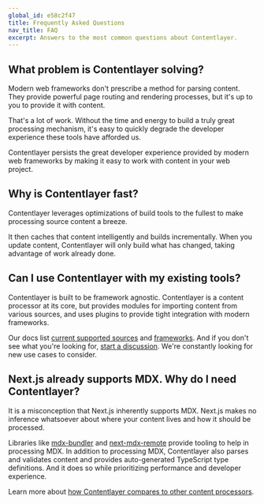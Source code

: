 ```yaml
---
global_id: e58c2f47
title: Frequently Asked Questions
nav_title: FAQ
excerpt: Answers to the most common questions about Contentlayer.
---
```


## What problem is Contentlayer solving?

Modern web frameworks don't prescribe a method for parsing content. They provide powerful page routing and rendering processes, but it's up to you to provide it with content.

That's a lot of work. Without the time and energy to build a truly great processing mechanism, it's easy to quickly degrade the developer experience these tools have afforded us.

Contentlayer persists the great developer experience provided by modern web frameworks by making it easy to work with content in your web project.

## Why is Contentlayer fast?

Contentlayer leverages optimizations of build tools to the fullest to make processing source content a breeze.

It then caches that content intelligently and builds incrementally. When you update content, Contentlayer will only build what has changed, taking advantage of work already done.

## Can I use Contentlayer with my existing tools?

Contentlayer is built to be framework agnostic. Contentlayer is a content processor at its core, but provides modules for importing content from various sources, and uses plugins to provide tight integration with modern frameworks.

Our docs list [current supported sources](/docs/sources) and [frameworks](/docs/environments). And if you don't see what you're looking for, [start a discussion](https://github.com/contentlayerdev/contentlayer/issues/new). We're constantly looking for new use cases to consider.

## Next.js already supports MDX. Why do I need Contentlayer?

It is a misconception that Next.js inherently supports MDX. Next.js makes no inference whatsoever about where your content lives and how it should be processed.

Libraries like [mdx-bundler](https://github.com/kentcdodds/mdx-bundler) and [next-mdx-remote](https://github.com/hashicorp/next-mdx-remote) provide tooling to help in processing MDX. In addition to processing MDX, Contentlayer also parses and validates content and provides auto-generated TypeScript type definitions. And it does so while prioritizing performance and developer experience.

Learn more about [how Contentlayer compares to other content processors](/docs/concepts/comparison#content-processors).
